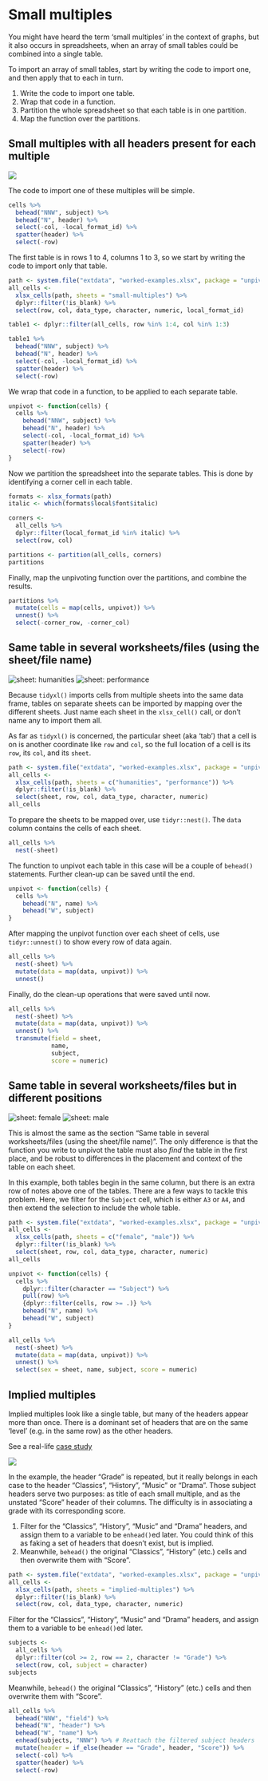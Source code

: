 # Small multiples {#small-multiples}

You might have heard the term 'small multiples' in the context of graphs, but it
also occurs in spreadsheets, when an array of small tables could be combined
into a single table.

To import an array of small tables, start by writing the code to import one, and
then apply that to each in turn.

1. Write the code to import one table.
1. Wrap that code in a function.
1. Partition the whole spreadsheet so that each table is in one partition.
1. Map the function over the partitions.

## Small multiples with all headers present for each multiple

![](images/small-multiples.png)

The code to import one of these multiples will be simple.

```r
cells %>%
  behead("NNW", subject) %>%
  behead("N", header) %>%
  select(-col, -local_format_id) %>%
  spatter(header) %>%
  select(-row)
```

The first table is in rows 1 to 4, columns 1 to 3, so we start by writing the
code to import only that table.

```r
path <- system.file("extdata", "worked-examples.xlsx", package = "unpivotr")
all_cells <-
  xlsx_cells(path, sheets = "small-multiples") %>%
  dplyr::filter(!is_blank) %>%
  select(row, col, data_type, character, numeric, local_format_id)

table1 <- dplyr::filter(all_cells, row %in% 1:4, col %in% 1:3)

table1 %>%
  behead("NNW", subject) %>%
  behead("N", header) %>%
  select(-col, -local_format_id) %>%
  spatter(header) %>%
  select(-row)
```

We wrap that code in a function, to be applied to each separate table.

```r
unpivot <- function(cells) {
  cells %>%
    behead("NNW", subject) %>%
    behead("N", header) %>%
    select(-col, -local_format_id) %>%
    spatter(header) %>%
    select(-row)
}
```

Now we partition the spreadsheet into the separate tables.  This is done by
identifying a corner cell in each table.

```r
formats <- xlsx_formats(path)
italic <- which(formats$local$font$italic)

corners <-
  all_cells %>%
  dplyr::filter(local_format_id %in% italic) %>%
  select(row, col)

partitions <- partition(all_cells, corners)
partitions
```

Finally, map the unpivoting function over the partitions, and combine the
results.

```r
partitions %>%
  mutate(cells = map(cells, unpivot)) %>%
  unnest() %>%
  select(-corner_row, -corner_col)
```

## Same table in several worksheets/files (using the sheet/file name)

![sheet: humanities](images/humanities.png)
![sheet: performance](images/performance.png)

Because `tidyxl()` imports cells from multiple sheets into the same data frame,
tables on separate sheets can be imported by mapping over the different sheets.
Just name each sheet in the `xlsx_cell()` call, or don't name any to import them
all.

As far as `tidyxl()` is concerned, the particular sheet (aka 'tab') that a cell
is on is another coordinate like `row` and `col`, so the full location of a cell
is its `row`, its `col`, and its `sheet`.

```r
path <- system.file("extdata", "worked-examples.xlsx", package = "unpivotr")
all_cells <-
  xlsx_cells(path, sheets = c("humanities", "performance")) %>%
  dplyr::filter(!is_blank) %>%
  select(sheet, row, col, data_type, character, numeric)
all_cells
```

To prepare the sheets to be mapped over, use `tidyr::nest()`.  The `data` column
contains the cells of each sheet.

```r
all_cells %>%
  nest(-sheet)
```

The function to unpivot each table in this case will be a couple of `behead()`
statements.  Further clean-up can be saved until the end.

```r
unpivot <- function(cells) {
  cells %>%
    behead("N", name) %>%
    behead("W", subject)
}
```

After mapping the unpivot function over each sheet of cells, use
`tidyr::unnest()` to show every row of data again.

```r
all_cells %>%
  nest(-sheet) %>%
  mutate(data = map(data, unpivot)) %>%
  unnest()
```

Finally, do the clean-up operations that were saved until now.

```r
all_cells %>%
  nest(-sheet) %>%
  mutate(data = map(data, unpivot)) %>%
  unnest() %>%
  transmute(field = sheet,
            name,
            subject,
            score = numeric)
```

## Same table in several worksheets/files but in different positions

![sheet: female](images/female.png)
![sheet: male](images/male.png)

This is almost the same as the section "Same table in several worksheets/files
(using the sheet/file name)".  The only difference is that the function you
write to unpivot the table must also *find* the table in the first place, and be
robust to differences in the placement and context of the table on each sheet.

In this example, both tables begin in the same column, but there is an extra row
of notes above one of the tables.  There are a few ways to tackle this problem.
Here, we filter for the `Subject` cell, which is either `A3` or `A4`, and then
extend the selection to include the whole table.

```r
path <- system.file("extdata", "worked-examples.xlsx", package = "unpivotr")
all_cells <-
  xlsx_cells(path, sheets = c("female", "male")) %>%
  dplyr::filter(!is_blank) %>%
  select(sheet, row, col, data_type, character, numeric)
all_cells

unpivot <- function(cells) {
  cells %>%
    dplyr::filter(character == "Subject") %>%
    pull(row) %>%
    {dplyr::filter(cells, row >= .)} %>%
    behead("N", name) %>%
    behead("W", subject)
}

all_cells %>%
  nest(-sheet) %>%
  mutate(data = map(data, unpivot)) %>%
  unnest() %>%
  select(sex = sheet, name, subject, score = numeric)
```

## Implied multiples {#implied-multiples}

Implied multiples look like a single table, but many of the headers appear more
than once.  There is a dominant set of headers that are on the same 'level'
(e.g. in the same row) as the other headers.

See a real-life [case study](#vaccinations)

![](images/implied-multiples.png)

In the example, the header "Grade" is repeated, but it really belongs in
each case to the header "Classics", "History", "Music" or "Drama".  Those
subject headers serve two purposes: as title of each small multiple, and as the
unstated "Score" header of their columns.  The difficulty is in associating a
grade with its corresponding score.

1. Filter for the "Classics", "History", "Music" and "Drama" headers, and assign
   them to a variable to be `enhead()`ed later.  You could think of this as
   faking a set of headers that doesn't exist, but is implied.
2. Meanwhile, `behead()` the original "Classics", "History" (etc.) cells and
   then overwrite them with "Score".

```r
path <- system.file("extdata", "worked-examples.xlsx", package = "unpivotr")
all_cells <-
  xlsx_cells(path, sheets = "implied-multiples") %>%
  dplyr::filter(!is_blank) %>%
  select(row, col, data_type, character, numeric)
```

Filter for the "Classics", "History", "Music" and "Drama" headers, and assign
them to a variable to be `enhead()`ed later.

```r
subjects <-
  all_cells %>%
  dplyr::filter(col >= 2, row == 2, character != "Grade") %>%
  select(row, col, subject = character)
subjects
```

Meanwhile, `behead()` the original "Classics", "History" (etc.) cells and then
overwrite them with "Score".

```r
all_cells %>%
  behead("NNW", "field") %>%
  behead("N", "header") %>%
  behead("W", "name") %>%
  enhead(subjects, "NNW") %>% # Reattach the filtered subject headers
  mutate(header = if_else(header == "Grade", header, "Score")) %>%
  select(-col) %>%
  spatter(header) %>%
  select(-row)
```
